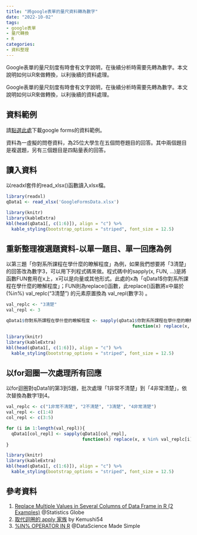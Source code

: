 ```yaml
---
title: "將google表單的量尺資料轉為數字"
date: "2022-10-02"
tags:
- google表單
- 量尺轉換
- R
categories:
- 資料整理
---
```


Google表單的量尺刻度有時會有文字說明，在後續分析時需要先轉為數字。本文說明如何以R來做轉換，以利後續的資料處理。

<!--more-->

Google表單的量尺刻度有時會有文字說明，在後續分析時需要先轉為數字。本文說明如何以R來做轉換，以利後續的資料處理。



## 資料範例

請[點選此處](https://docs.google.com/spreadsheets/d/1Z9hGVdNaNmk41hbScOB1SUzTVZ_An41Z/edit?usp=sharing&ouid=102534642616283273245&rtpof=true&sd=true)下載google forms的資料範例。

資料為一虛擬的問卷資料，為25位大學生在五個問卷題目的回答。其中兩個題目是複選題，另有三個題目是四點量表的回答。

## 讀入資料

以readxl套件的read_xlsx()函數讀入xlsx檔。

```R
library(readxl)
qData1 <- read_xlsx('GoogleFormsData.xlsx')
```

```R
library(knitr)
library(kableExtra)
kbl(head(qData1[, c(1:6)]), align = "c") %>%
  kable_styling(bootstrap_options = "striped", font_size = 12.5)
```


## 重新整理複選題資料-以單一題目、單一回應為例

以第三題「你對系所課程在學什麼的瞭解程度」為例，如果我們想要將「3清楚」的回答改為數字3，可以用下列程式碼來做。程式碼中的sapply(x, FUN, ...)是將函數FUN套用在x上，x可以是向量或其他形式。此處的x為「qData1$你對系所課程在學什麼的瞭解程度」；FUN則為replace()函數，此replace()函數將x中屬於(%in%) val_replc("3清楚") 的元素原置換為 val_repl(數字3) 。


```R
val_replc <- "3清楚"
val_repl <- 3

qData1$你對系所課程在學什麼的瞭解程度 <- sapply(qData1$你對系所課程在學什麼的瞭解程度,  
                                                function(x) replace(x, x %in% val_replc, val_repl))
```

```R
library(knitr)
library(kableExtra)
kbl(head(qData1[, c(1:6)]), align = "c") %>%
  kable_styling(bootstrap_options = "striped", font_size = 12.5)
```


## 以for迴圈一次處理所有回應

以for迴圈對qData1的第3到5題，批次處理「1非常不清楚」到「4非常清楚」，依次替換為數字1到4。

```R
val_replc <- c("1非常不清楚", "2不清楚", "3清楚", "4非常清楚")
val_repl <- c(1:4)
col_repl <- c(3:5)

for (i in 1:length(val_repl)){
  qData1[col_repl] <- sapply(qData1[col_repl],  
                             function(x) replace(x, x %in% val_replc[i], val_repl[i]))
}
```

```R
library(knitr)
library(kableExtra)
kbl(head(qData1[, c(1:6)]), align = "c") %>%
  kable_styling(bootstrap_options = "striped", font_size = 12.5)
```


## 參考資料

1. [Replace Multiple Values in Several Columns of Data Frame in R (2 Examples)](https://statisticsglobe.com/replace-multiple-values-several-columns-data-frame-r) @Statistics Globe
2. [取代迴圈的 apply 家族](https://kemushi54.github.io/R-basic/apply_family.html) by Kemushi54
3. [%IN% OPERATOR IN R](https://www.datasciencemadesimple.com/in-operator-in-r/) @DataScience Made Simple
